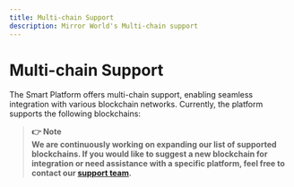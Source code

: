 ```yaml
---
title: Multi-chain Support
description: Mirror World's Multi-chain support
---
```


# Multi-chain Support
The Smart Platform offers multi-chain support, enabling seamless integration with various blockchain networks. Currently, the platform supports the following blockchains:

<ChainSupportTable />


> **👉 **Note**<br />
We are continuously working on expanding our list of supported blockchains. If you would like to suggest a new blockchain for integration or need assistance with a specific platform, feel free to contact our [support team](https://mirrorworld.fun/discord).**
